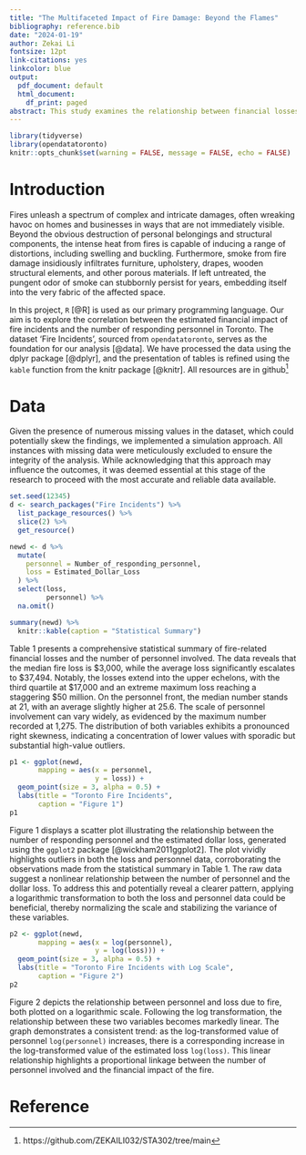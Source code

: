 ```yaml
---
title: "The Multifaceted Impact of Fire Damage: Beyond the Flames"
bibliography: reference.bib
date: "2024-01-19"
author: Zekai Li
fontsize: 12pt
link-citations: yes
linkcolor: blue
output:
  pdf_document: default
  html_document:
    df_print: paged
abstract: This study examines the relationship between financial losses from fire incidents and the number of responding personnel in Toronto, using data from opendatatoronto and advanced visualization with ggplot2. Our analysis reveals a pronounced right-skewness in both financial losses and personnel count, with significant outliers. By applying a logarithmic transformation to both variables, we transform the nonlinear relationship into an almost linear one, indicating a proportional increase in financial loss with the number of personnel. Code and data supporting this analysis is available at this link https://github.com/ZEKAILI032/STA302/tree/main
---
```


```r
library(tidyverse)
library(opendatatoronto)
knitr::opts_chunk$set(warning = FALSE, message = FALSE, echo = FALSE)
```

# Introduction

Fires unleash a spectrum of complex and intricate damages, often wreaking havoc on homes and businesses in ways that are not immediately visible. Beyond the obvious destruction of personal belongings and structural components, the intense heat from fires is capable of inducing a range of distortions, including swelling and buckling. Furthermore, smoke from fire damage insidiously infiltrates furniture, upholstery, drapes, wooden structural elements, and other porous materials. If left untreated, the pungent odor of smoke can stubbornly persist for years, embedding itself into the very fabric of the affected space.

In this project, `R` [@R] is used as our primary programming language. Our aim is to explore the correlation between the estimated financial impact of fire incidents and the number of responding personnel in Toronto. The dataset 'Fire Incidents', sourced from `opendatatoronto`, serves as the foundation for our analysis [@data]. We have processed the data using the dplyr package [@dplyr], and the presentation of tables is refined using the `kable` function from the knitr package [@knitr]. All resources are in github^[https://github.com/ZEKAILI032/STA302/tree/main]

# Data

Given the presence of numerous missing values in the dataset, which could potentially skew the findings, we implemented a simulation approach. All instances with missing data were meticulously excluded to ensure the integrity of the analysis. While acknowledging that this approach may influence the outcomes, it was deemed essential at this stage of the research to proceed with the most accurate and reliable data available.

```r
set.seed(12345)
d <- search_packages("Fire Incidents") %>%
  list_package_resources() %>%
  slice(2) %>%
  get_resource() 

newd <- d %>% 
  mutate(
    personnel = Number_of_responding_personnel,
    loss = Estimated_Dollar_Loss
  ) %>%  
  select(loss, 
         personnel) %>%   
  na.omit()
```

```r
summary(newd) %>%
  knitr::kable(caption = "Statistical Summary")
```

Table 1 presents a comprehensive statistical summary of fire-related financial losses and the number of personnel involved. The data reveals that the median fire loss is \$3,000, while the average loss significantly escalates to \$37,494. Notably, the losses extend into the upper echelons, with the third quartile at \$17,000 and an extreme maximum loss reaching a staggering \$50 million. On the personnel front, the median number stands at 21, with an average slightly higher at 25.6. The scale of personnel involvement can vary widely, as evidenced by the maximum number recorded at 1,275. The distribution of both variables exhibits a pronounced right skewness, indicating a concentration of lower values with sporadic but substantial high-value outliers.

```r
p1 <- ggplot(newd,
       mapping = aes(x = personnel, 
                     y = loss)) + 
  geom_point(size = 3, alpha = 0.5) + 
  labs(title = "Toronto Fire Incidents",
       caption = "Figure 1")
p1
```

Figure 1 displays a scatter plot illustrating the relationship between the number of responding personnel and the estimated dollar loss, generated using the `ggplot2` package [@wickham2011ggplot2]. The plot vividly highlights outliers in both the loss and personnel data, corroborating the observations made from the statistical summary in Table 1. The raw data suggest a nonlinear relationship between the number of personnel and the dollar loss. To address this and potentially reveal a clearer pattern, applying a logarithmic transformation to both the loss and personnel data could be beneficial, thereby normalizing the scale and stabilizing the variance of these variables.

```r
p2 <- ggplot(newd,
       mapping = aes(x = log(personnel), 
                     y = log(loss))) + 
  geom_point(size = 3, alpha = 0.5) + 
  labs(title = "Toronto Fire Incidents with Log Scale",
       caption = "Figure 2")
p2
```

Figure 2 depicts the relationship between personnel and loss due to fire, both plotted on a logarithmic scale. Following the log transformation, the relationship between these two variables becomes markedly linear. The graph demonstrates a consistent trend: as the log-transformed value of personnel `log(personnel)` increases, there is a corresponding increase in the log-transformed value of the estimated loss `log(loss)`. This linear relationship highlights a proportional linkage between the number of personnel involved and the financial impact of the fire.

\newpage

# Reference